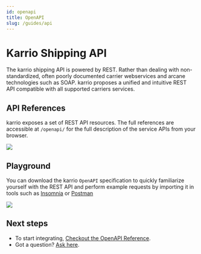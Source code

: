 ```yaml
---
id: openapi
title: OpenAPI
slug: /guides/api
---
```


# Karrio Shipping API

The karrio shipping API is powered by REST. Rather than dealing
with non-standardized, often poorly documented carrier webservices
and arcane technologies such as SOAP. karrio proposes a unified
and intuitive REST API compatible with all supported carriers services.


## API References

karrio exposes a set of REST API resources. The full references
are accessible at `/openapi/` for the full description of the service
APIs from your browser.

<img src="/img/assets/openapi.png" />


## Playground

You can download the karrio `OpenAPI` specification to quickly
familiarize yourself with the REST API and perform example requests
by importing it in tools such as [Insomnia](https://insomnia.rest/download)
or [Postman](https://www.postman.com/product/rest-client/)


<img src="/img/assets/insomnia.png" />


## Next steps

- To start integrating, [Checkout the OpenAPI Reference](https://app.karrio.io/openapi).
- Got a question? [Ask here](https://github.com/purplship/purplship/discussions).
